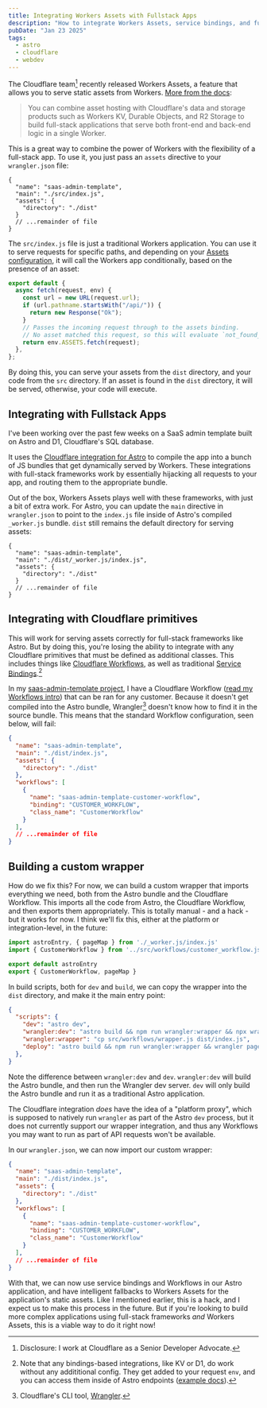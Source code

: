 ```yaml
---
title: Integrating Workers Assets with Fullstack Apps
description: "How to integrate Workers Assets, service bindings, and full-stack apps"
pubDate: "Jan 23 2025"
tags:
  - astro
  - cloudflare
  - webdev
---
```


The Cloudflare team[^1] recently released Workers Assets, a feature that allows you to serve static assets from Workers. [More from the docs](https://developers.cloudflare.com/workers/static-assets/):

> You can combine asset hosting with Cloudflare's data and storage products such as Workers KV, Durable Objects, and R2 Storage to build full-stack applications that serve both front-end and back-end logic in a single Worker.

This is a great way to combine the power of Workers with the flexibility of a full-stack app. To use it, you just pass an `assets` directive to your `wrangler.json` file:

```jsonc title="wrangler.json"
{
  "name": "saas-admin-template",
  "main": "./src/index.js",
  "assets": {
    "directory": "./dist"
  }
  // ...remainder of file
}
```

The `src/index.js` file is just a traditional Workers application. You can use it to serve requests for specific paths, and depending on your [Assets configuration](https://developers.cloudflare.com/workers/static-assets/routing/#routing-configuration), it will call the Workers app conditionally, based on the presence of an asset:

```js title="src/index.js"
export default {
  async fetch(request, env) {
    const url = new URL(request.url);
    if (url.pathname.startsWith("/api/")) {
      return new Response("Ok");
    }
    // Passes the incoming request through to the assets binding.
    // No asset matched this request, so this will evaluate `not_found_handling` behavior.
    return env.ASSETS.fetch(request);
  },
};
```

By doing this, you can serve your assets from the `dist` directory, and your code from the `src` directory. If an asset is found in the `dist` directory, it will be served, otherwise, your code will execute.

## Integrating with Fullstack Apps

I've been working over the past few weeks on a SaaS admin template built on Astro and D1, Cloudflare's SQL database. 

<Tweet id="https://x.com/kristianf_/status/1871324065509851255" theme="dark" />

It uses the [Cloudflare integration for Astro](https://docs.astro.build/en/guides/integrations-guide/cloudflare/) to compile the app into a bunch of JS bundles that get dynamically served by Workers. These integrations with full-stack frameworks work by essentially hijacking all requests to your app, and routing them to the appropriate bundle.

Out of the box, Workers Assets plays well with these frameworks, with just a bit of extra work. For Astro, you can update the `main` directive in `wrangler.json` to point to the `index.js` file inside of Astro's compiled `_worker.js` bundle. `dist` still remains the default directory for serving assets:

```jsonc title="wrangler.json"
{
  "name": "saas-admin-template",
  "main": "./dist/_worker.js/index.js",
  "assets": {
    "directory": "./dist"
  }
  // ...remainder of file
}
```

## Integrating with Cloudflare primitives

This will work for serving assets correctly for full-stack frameworks like Astro. But by doing this, you're losing the ability to integrate with any Cloudflare primitives that must be defined as additional classes. This includes things like [Cloudflare Workflows](/cloudflare-workflows), as well as traditional [Service Bindings](https://developers.cloudflare.com/workers/runtime-apis/bindings/service-bindings/).[^3]

In my [saas-admin-template project](https://github.com/kristianfreeman/saas-admin-template), I have a Cloudflare Workflow ([read my Workflows intro](/cloudflare-workflows)) that can be ran for any customer. Because it doesn't get compiled into the Astro bundle, Wrangler[^2] doesn't know how to find it in the source bundle. This means that the standard Workflow configuration, seen below, will fail:

```json title="wrangler.json"
{
  "name": "saas-admin-template",
  "main": "./dist/index.js",
  "assets": {
    "directory": "./dist"
  },
  "workflows": [
    {
      "name": "saas-admin-template-customer-workflow",
      "binding": "CUSTOMER_WORKFLOW",
      "class_name": "CustomerWorkflow"
    }
  ],
  // ...remainder of file
}
```

## Building a custom wrapper

How do we fix this? For now, we can build a custom wrapper that imports everything we need, both from the Astro bundle and the Cloudflare Workflow. This imports all the code from Astro, the Cloudflare Workflow, and then exports them appropriately. This is totally manual - and a hack - but it works for now. I think we'll fix this, either at the platform or integration-level, in the future:

```js title="src/workflows/wrapper.js"
import astroEntry, { pageMap } from './_worker.js/index.js'
import { CustomerWorkflow } from '../src/workflows/customer_workflow.js'

export default astroEntry
export { CustomerWorkflow, pageMap }
```

In build scripts, both for `dev` and `build`, we can copy the wrapper into the `dist` directory, and make it the main entry point:

```json title="package.json"
{
  "scripts": {
    "dev": "astro dev",
    "wrangler:dev": "astro build && npm run wrangler:wrapper && npx wrangler dev",
    "wrangler:wrapper": "cp src/workflows/wrapper.js dist/index.js",
    "deploy": "astro build && npm run wrangler:wrapper && wrangler pages deploy",
  },
}
```

Note the difference between `wrangler:dev` and `dev`. `wrangler:dev` will build the Astro bundle, and then run the Wrangler dev server. `dev` will only build the Astro bundle and run it as a traditional Astro application. 

The Cloudflare integration _does_ have the idea of a "platform proxy", which is supposed to natively run `wrangler` as part of the Astro `dev` process, but it does not currently support our wrapper integration, and thus any Workflows you may want to run as part of API requests won't be available.

In our `wrangler.json`, we can now import our custom wrapper:

```json title="wrangler.json"
{
  "name": "saas-admin-template",
  "main": "./dist/index.js",
  "assets": {
    "directory": "./dist"
  },
  "workflows": [
    {
      "name": "saas-admin-template-customer-workflow",
      "binding": "CUSTOMER_WORKFLOW",
      "class_name": "CustomerWorkflow"
    }
  ],
  // ...remainder of file
}
```

With that, we can now use service bindings and Workflows in our Astro application, and have intelligent fallbacks to Workers Assets for the application's static assets. Like I mentioned earlier, this is a hack, and I expect us to make this process in the future. But if you're looking to build more complex applications using full-stack frameworks _and_ Workers Assets, this is a viable way to do it right now!

[^1]: Disclosure: I work at Cloudflare as a Senior Developer Advocate.
[^2]: Cloudflare's CLI tool, [Wrangler](https://github.com/cloudflare/wrangler).
[^3]: Note that any bindings-based integrations, like KV or D1, do work without any addititional config. They get added to your request `env`, and you can access them inside of Astro endpoints ([example docs](https://docs.astro.build/en/guides/integrations-guide/cloudflare/#usage)).
